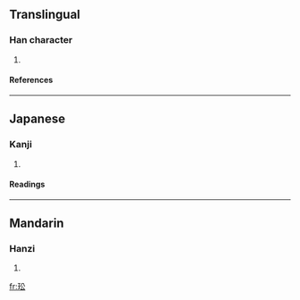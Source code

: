 ==Translingual==
===Han character===
{{Han char|rn=96|rad=玉|as=04|sn=8|four=|canj=一土金戈 (MGCI)}}
# {{defn|Han|sort=玉04}}
====References====
{{Han ref|kx=0727.280|dkj=20855|dj=1139.220|hdz=21104.130|uh=739C|ud=29596}}

----
==Japanese==
===Kanji===
{{ja-kanji|grade=|rs=玉04}}
# {{defn|Japanese}} 
====Readings====
{{ja-readings|on=[[こう]] (kō), [[く]] (ku)|kun=[[たま]] (tama)}}

----
==Mandarin==
===Hanzi===
{{cmn-hanzi|pin=[[gōng]] ([[gong1]])|wg=kung<sup>1</sup>}}
# {{defn|Mandarin}}

[[fr:玜]]